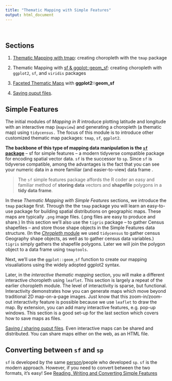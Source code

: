 ```yaml
---
title: "Thematic Mapping with Simple Features"
output: html_document
---
```

&nbsp;

## Sections

1. [Thematic Mapping with tmap](031_thematic_mapping.html): creating choropleth with the `tmap` package

1. Thematic Mapping with [sf & ggplot::geom_sf](032_thematic_mapping_geom_sf.html): creating choropleth with `ggplot2`, `sf`, and `viridis` packages

1. [Faceted Thematic Maps](039_facet_example.html) with **ggplot2::geom_sf**

1. [Saving ouput files](01_georeference.html#save_the_map).

## Simple Features

The initial modules of *Mapping in R* introduce plotting latitude and longitude with an interactive map (`mapview`) and generating a choropleth (a thematic map) using `tidycensus.`  The focus of this module is to introduce other customized thematic map packages: `tmap`, `sf`, `ggplot2`.  

**The backbone of this type of mapping data manipulation is the [`sf` package](https://r-spatial.github.io/sf/)** -- sf for simple features -- a modern tidyverse compatible package for encoding spatial vector data. `sf` is the successor to `sp`. Since `sf` is tidyverse compatible, among the advantages is the fact that you can see your numeric data in a more familiar (and easier-to-view) data frame .  

> The `sf` simple features package affords the R coder an easy and familiar method of **storing data** vectors and **shapefile** polygons in a **tidy data frame**.

In these *Thematic Mapping with Simple Features* sections, we introduce the `tmap` package first.  Through the the `tmap` package you will learn an easy-to-use package for building spatial distributions on geographic maps.  These maps are typically `.png` image files.  (.png files are easy to produce and share.)  In this section we'll also use the `tigris` package -- to gather Census shapefiles -- and store those shape objects in the Simple Features data structure.  (In the [*Chropleth* module](02_choropleth.html) we used `tidycensus` to gather census Geography shape objects, as well as to gather census data variables.)  `tigris` simply gathers the shapefile polygons.  Later we will join the polygon object to a data frame using `tmaptools`.  

Next, we'll use the `ggplot::geom_sf` function to create our mapping visualiations using the widely adopted ggplot2 syntax.

Later, in the *interactive thematic mapping* section, you will make a different interactive choropleth using `leaflet`.  This section is largely a repeat of the earlier choropleth module. The level of interactivity is sparse, but functional.  Interactivity demonstrates how you can generate maps which move beyond traditional 2D map-on-a-page images. Just know that this zoom-in/zoom-out interactivity feature is possible because we use `leaflet` to draw the map.  By extension, you can add many interactive features, e.g. pop-up windows.  This section is a good set-up for the last section which covers how to save maps as files.  

[Saving / sharing ouput files](01_georeference.html#save_the_map).  Even interactive maps can be shared and distributed.  You can share maps either on the web, as an HTML file.


## Converting between `sf` and `sp`

`sf` is developed by the same [person](https://github.com/edzer)/people who developed `sp`.  `sf` is the modern approach.  However, if you need to convert between the two formats, it's easy! See [Reading, Writing and Converting Simple Features](https://r-spatial.github.io/sf/articles/sf2.html) 




